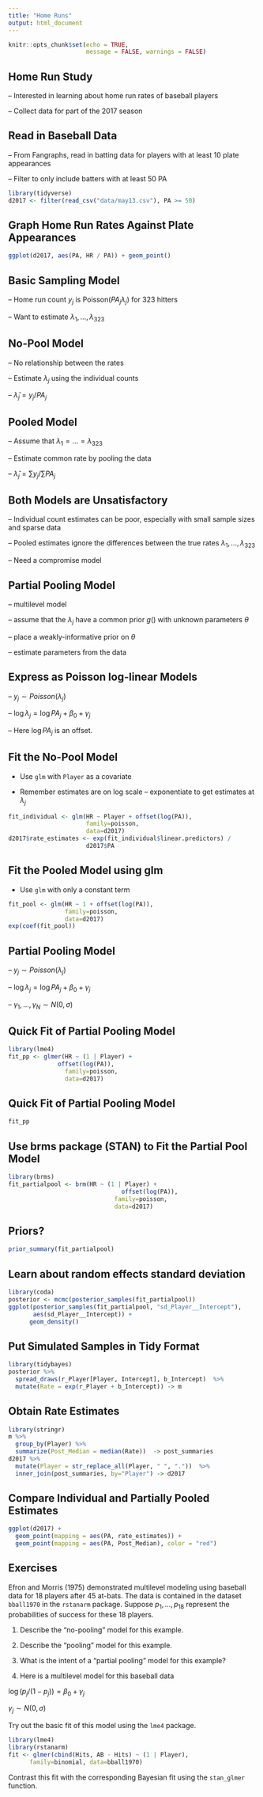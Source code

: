 ```yaml
---
title: "Home Runs"
output: html_document
---
```


```r
knitr::opts_chunk$set(echo = TRUE, 
                      message = FALSE, warnings = FALSE)
```
## Home Run Study

-- Interested in learning about home run rates of
baseball players

-- Collect data for part of the 2017 season

## Read in Baseball Data 

-- From Fangraphs, read in batting data for players with at least 10 plate appearances

-- Filter to only include batters with at least 50 PA

```r
library(tidyverse)
d2017 <- filter(read_csv("data/may13.csv"), PA >= 50)
```

## Graph Home Run Rates Against Plate Appearances

```r
ggplot(d2017, aes(PA, HR / PA)) + geom_point()
```

## Basic Sampling Model

-- Home run count $y_j$ is Poisson($PA_j \lambda_j$) for 
323 hitters

-- Want to estimate $\lambda_1, ..., \lambda_{323}$

## No-Pool Model

-- No relationship between the rates

-- Estimate $\lambda_j$ using the individual counts

-- $\hat \lambda_j = y_j / PA_j$

## Pooled Model

-- Assume that $\lambda_1 = ... = \lambda_{323}$

-- Estimate common rate by pooling the data

-- $\hat \lambda_j = \sum y_j / \sum PA_j$

## Both Models are Unsatisfactory

-- Individual count estimates can be poor, especially with  small sample sizes and sparse data

-- Pooled estimates ignore the differences between the true rates $\lambda_1, ..., \lambda_{323}$

-- Need a compromise model

## Partial Pooling Model

-- multilevel model

-- assume that the $\lambda_j$ have a common prior $g()$ with unknown parameters $\theta$

-- place a weakly-informative prior on $\theta$

-- estimate parameters from the data

## Express as Poisson log-linear Models

-- $y_j \sim Poisson(\lambda_j)$

-- $\log \lambda_j = \log PA_j + \beta_0 + \gamma_j$

-- Here $\log PA_j$ is an offset.


## Fit the No-Pool Model

- Use `glm` with `Player` as a covariate

- Remember estimates are on log scale -- exponentiate to get estimates at $\lambda_j$

```r
fit_individual <- glm(HR ~ Player + offset(log(PA)),
                      family=poisson,
                      data=d2017)
d2017$rate_estimates <- exp(fit_individual$linear.predictors) /
                      d2017$PA
```

## Fit the Pooled Model using glm

- Use `glm` with only a constant term

```r
fit_pool <- glm(HR ~ 1 + offset(log(PA)),
                family=poisson,
                data=d2017)
exp(coef(fit_pool)) 
```

## Partial Pooling Model

-- $y_j \sim Poisson(\lambda_j)$

-- $\log \lambda_j = \log PA_j + \beta_0 + \gamma_j$

-- $\gamma_1, ..., \gamma_N \sim N(0, \sigma)$

## Quick Fit of Partial Pooling Model

```r
library(lme4)
fit_pp <- glmer(HR ~ (1 | Player) + 
              offset(log(PA)),
                family=poisson,
                data=d2017)
```

## Quick Fit of Partial Pooling Model

```r
fit_pp
```

## Use brms package (STAN) to Fit the Partial Pool Model

```r
library(brms)
fit_partialpool <- brm(HR ~ (1 | Player) + 
                                offset(log(PA)),
                              family=poisson,
                              data=d2017)
```

## Priors?

```r
prior_summary(fit_partialpool)
```

## Learn about random effects standard deviation

```r
library(coda)
posterior <- mcmc(posterior_samples(fit_partialpool))
ggplot(posterior_samples(fit_partialpool, "sd_Player__Intercept"), 
       aes(sd_Player__Intercept)) +
      geom_density()
```

## Put Simulated Samples in Tidy Format

```r
library(tidybayes)
posterior %>% 
  spread_draws(r_Player[Player, Intercept], b_Intercept)  %>% 
  mutate(Rate = exp(r_Player + b_Intercept)) -> m
```

## Obtain Rate Estimates

```r
library(stringr)
m %>% 
  group_by(Player) %>% 
  summarize(Post_Median = median(Rate))  -> post_summaries
d2017 %>% 
  mutate(Player = str_replace_all(Player, " ", "."))  %>% 
  inner_join(post_summaries, by="Player") -> d2017
```

## Compare Individual and Partially Pooled Estimates

```r
ggplot(d2017) +
  geom_point(mapping = aes(PA, rate_estimates)) +
  geom_point(mapping = aes(PA, Post_Median), color = "red")
```

## Exercises

Efron and Morris (1975) demonstrated multilevel modeling using baseball data for 18 players after 45 at-bats.  The data is contained  in the dataset `bball1970` in the `rstanarm` package.  Suppose $p_1, ..., p_{18}$ represent the probabilities of success for these 18 players.

1.  Describe the "no-pooling" model for this example.

2.  Describe the "pooling" model for this example.

3.  What is the intent of a "partial pooling" model for this example?

4.  Here is a multilevel model for this baseball data

$\log(p_j / (1 - p_j)) = \beta_0 + \gamma_j$

$\gamma_j \sim N(0, \sigma)$

Try out the basic fit of this model using the `lme4` package.

```r
library(lme4)
library(rstanarm)
fit <- glmer(cbind(Hits, AB - Hits) ~ (1 | Player),
      family=binomial, data=bball1970)
```

Contrast this fit with the corresponding Bayesian fit using the `stan_glmer` function.
   